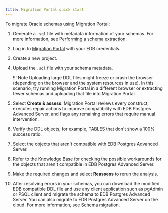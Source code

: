 ```yaml
---
title: Migration Portal quick start
---
```

To migrate Oracle schemas using Migration Portal:

1. Generate a `.sql` file with metadata information of your schemas. For more information, see [Performing a schema extraction](../04_mp_migrating_database/01_mp_schema_extraction).

1. Log in to [Migration Portal](https://migration.enterprisedb.com/) with your EDB credentials.

1. Create a new project.

1. Upload the `.sql` file with your schema metadata.

   !!! Note
   Uploading large DDL files might freeze or crash the browser (depending on the browser and the system resources in use). In this scenario, try running Migration Portal in a different browser or extracting fewer schemas and uploading that file into Migration Portal.

1. Select **Create & assess**.
   Migration Portal reviews every construct, executes repair actions to improve compatibility with EDB Postgres Advanced Server, and flags any remaining errors that require manual intervention.

1. Verify the DDL objects, for example, TABLES that don't show a 100% success ratio.

1. Select the objects that aren't compatible with EDB Postgres Advanced Server.

1. Refer to the Knowledge Base for checking the possible workarounds for the objects that aren't compatible in EDB Postgres Advanced Server.

1. Make the required changes and select **Reassess** to rerun the analysis.

1. After resolving errors in your schemas, you can download the modified EDB compatible DDL file and use any client application such as pgAdmin or PSQL client and migrate the schema to EDB Postgres Advanced Server. You can also migrate to EDB Postgres Advanced Server on  the cloud. For more information, see [Schema migration](../04_mp_migrating_database/03_mp_schema_migration).
